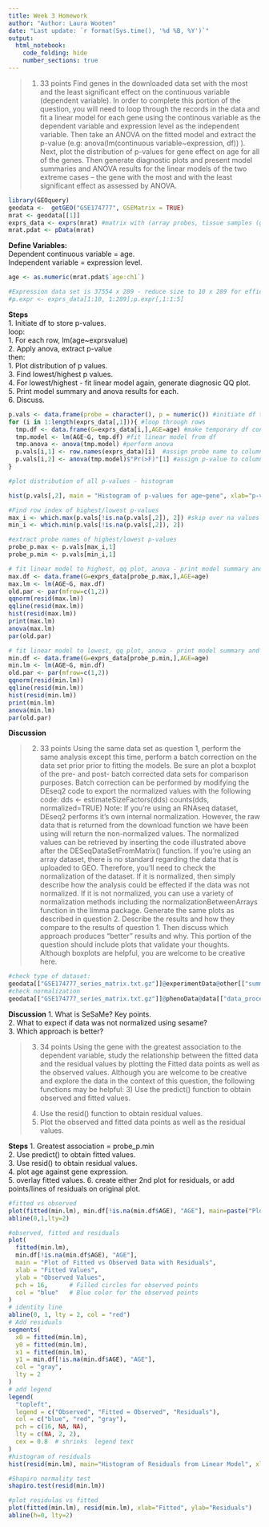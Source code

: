```yaml
---
title: Week 3 Homework
author: "Author: Laura Wooten"
date: "Last update: `r format(Sys.time(), '%d %B, %Y')`" 
output: 
  html_notebook:
    code_folding: hide
    number_sections: true
---
```

> 1. 33 points Find genes in the downloaded data set with the most and the least significant effect on the continuous variable (dependent variable). In order to complete this portion of the question, you will need to loop through the records in the data and fit a linear model for each gene using the continous variable as the dependent variable and expression level as the independent variable. Then take an ANOVA on the fitted model and extract the p-value (e.g: anova(lm(continuous variable~expression, df)) ). Next, plot the distribution of p-values for gene effect on age for all of the genes. Then generate diagnostic plots and present model summaries and ANOVA results for the linear models of the two extreme cases – the gene with the most and with the least significant effect as assessed by ANOVA.

```r
library(GEOquery)
geodata <-  getGEO("GSE174777", GSEMatrix = TRUE)
mrat <- geodata[[1]]
exprs_data <- exprs(mrat) #matrix with (array probes, tissue samples (geo Accessions))
mrat.pdat <- pData(mrat)

```
**Define Variables:**  
Dependent continuous variable = age.   
Independent variable = expression level.   

```r
age <- as.numeric(mrat.pdat$`age:ch1`)

#Expression data set is 37554 x 289 - reduce size to 10 x 289 for efficiency while practicing.
#p.expr <- exprs_data[1:10, 1:289];p.expr[,1:1:5]
```

**Steps**  
1. Initiate df to store p-values.  
loop:  
1. For each row, lm(age~exprsvalue)  
2. Apply anova, extract p-value  
then:  
1. Plot distribution of p values.  
3. Find lowest/highest p values.  
4. For lowest/highest - fit linear model again, generate diagnosic QQ plot.   
5. Print model summary and anova results for each.  
6. Discuss.  
```r
p.vals <- data.frame(probe = character(), p = numeric()) #initiate df to store probe names and p values
for (i in 1:length(exprs_data[,1])){ #loop through rows
  tmp.df <- data.frame(G=exprs_data[i,],AGE=age) #make temporary df containing expression data and age
  tmp.model <- lm(AGE~G, tmp.df) #fit linear model from df
  tmp.anova <- anova(tmp.model) #perform anova
  p.vals[i,1] <- row.names(exprs_data)[i]  #assign probe name to column 1
  p.vals[i,2] <- anova(tmp.model)$"Pr(>F)"[1] #assign p-value to column 2
}

```

```r
#plot distribution of all p-values - histogram 

hist(p.vals[,2], main = "Histogram of p-values for age~gene", xlab="p-value")

```


```r
#Find row index of highest/lowest p-values
max_i <- which.max(p.vals[!is.na(p.vals[,2]), 2]) #skip over na values
min_i <- which.min(p.vals[!is.na(p.vals[,2]), 2])

#extract probe names of highest/lowest p-values
probe_p.max <- p.vals[max_i,1]
probe_p.min <- p.vals[min_i,1]

```

```r
# fit linear model to highest, qq plot, anova - print model summary and anova results
max.df <- data.frame(G=exprs_data[probe_p.max,],AGE=age)
max.lm <- lm(AGE~G, max.df)
old.par <- par(mfrow=c(1,2))
qqnorm(resid(max.lm))
qqline(resid(max.lm))
hist(resid(max.lm))
print(max.lm)
anova(max.lm)
par(old.par)
```


```r
# fit linear model to lowest, qq plot, anova - print model summary and anova results
min.df <- data.frame(G=exprs_data[probe_p.min,],AGE=age)
min.lm <- lm(AGE~G, min.df)
old.par <- par(mfrow=c(1,2))
qqnorm(resid(min.lm))
qqline(resid(min.lm))
hist(resid(min.lm))
print(min.lm)
anova(min.lm)
par(old.par)
```

**Discussion**


> 2. 33 points Using the same data set as question 1, perform the same analysis except this time, perform a batch correction on the data set prior prior to fitting the models. Be sure an plot a boxplot of the pre- and post- batch corrected data sets for comparison purposes. Batch correction can be performed by modifying the DEseq2 code to export the normalized values with the following code: dds <- estimateSizeFactors(dds)
counts(dds, normalized=TRUE) Note: If you’re using an RNAseq dataset, DEseq2 performs it’s own internal normalization. However, the raw data that is returned from the download function we have been using will return the non-normalized values. The normalized values can be retrieved by inserting the code illustrated above after the DESeqDataSetFromMatrix() function. If you’re using an array dataset, there is no standard regarding the data that is uploaded to GEO. Therefore, you’ll need to check the normalization of the dataset. If it is normalized, then simply describe how the analysis could be effected if the data was not normalized. If it is not normalized, you can use a variety of normalization methods including the normalizationBetweenArrays function in the limma package. Generate the same plots as described in question 2. Describe the results and how they compare to the results of question 1. Then discuss which approach produces “better” results and why. This portion of the question should include plots that validate your thoughts. Although boxplots are helpful, you are welcome to be creative here.

```r
#check type of dataset:
geodata[["GSE174777_series_matrix.txt.gz"]]@experimentData@other[["summary"]]
#check normalization
geodata[["GSE174777_series_matrix.txt.gz"]]@phenoData@data[["data_processing"]][1]
```
**Discussion**
1. What is SeSaMe? Key points.  
2. What to expect if data was not normalized using sesame?  
3. Which approach is better?  

> 3. 34 points Using the gene with the greatest association to the dependent variable, study the relationship between the fitted data and the residual values by plotting the Fitted data points as well as the observed values. Although you are welcome to be creative and explore the data in the context of this question, the following functions may be helpful: 3) Use the predict() function to obtain observed and fitted values.
4) Use the resid() function to obtain residual values.
5) Plot the observed and fitted data points as well as the residual values.

**Steps**
1. Greatest association = probe_p.min  
2. Use predict() to obtain fitted values.  
3. Use resid() to obtain residual values.  
4. plot age against gene expression.  
5. overlay fitted values. 
6. create either 2nd plot for residuals, or add points/lines of residuals on original plot.  
```r


#fitted vs observed
plot(fitted(min.lm), min.df[!is.na(min.df$AGE), "AGE"], main=paste("Plot of Fitted vs Observed Data from lm()", probe_p.min), xlab="Fitted", ylab="Observed",)
abline(0,1,lty=2)

#observed, fitted and residuals
plot(
  fitted(min.lm), 
  min.df[!is.na(min.df$AGE), "AGE"], 
  main = "Plot of Fitted vs Observed Data with Residuals", 
  xlab = "Fitted Values", 
  ylab = "Observed Values", 
  pch = 16,      # Filled circles for observed points
  col = "blue"   # Blue color for the observed points
)
# identity line
abline(0, 1, lty = 2, col = "red")
# Add residuals
segments(
  x0 = fitted(min.lm), 
  y0 = fitted(min.lm), 
  x1 = fitted(min.lm), 
  y1 = min.df[!is.na(min.df$AGE), "AGE"], 
  col = "gray", 
  lty = 2
)
# add legend
legend(
  "topleft", 
  legend = c("Observed", "Fitted = Observed", "Residuals"), 
  col = c("blue", "red", "gray"), 
  pch = c(16, NA, NA), 
  lty = c(NA, 2, 2), 
  cex = 0.8  # shrinks  legend text
)
#histogram of residuals
hist(resid(min.lm), main="Histogram of Residuals from Linear Model", xlab="Residuals")

#Shapiro normality test
shapiro.test(resid(min.lm))
```

```r
#plot residulas vs fitted
plot(fitted(min.lm), resid(min.lm), xlab="Fitted", ylab="Residuals")
abline(h=0, lty=2)



```
